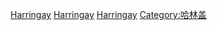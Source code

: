 [[Category:英格蘭各城市出身人物|Harringay]]
[[Category:倫敦各地人物|Harringay]]
[[Category:米德爾塞克斯人_(1965年以前)|Harringay]]
[[Category:哈林盖|Category:哈林盖]]
